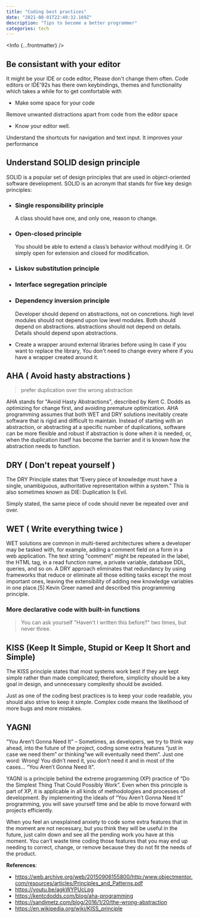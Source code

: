 ```yaml
---
title: "Coding best practices"
date: "2021-08-01T22:40:32.169Z"
description: "Tips to become a better programmer"
categories: tech
---
```



<Info {...frontmatter} />

## Be consistant with your editor

It might be your IDE or code editor, Please don't change them often. Code editors or IDE\'92s has there own keybindings, themes and functionality which takes a while for to get comfortable with

- Make some space for your code

Remove unwanted distractions apart from code from the editor space

- Know your editor well.

Understand the shortcuts for navigation and text input. It improves your performance


## Understand SOLID design principle

SOLID is a popular set of design principles that are used in object-oriented software development. SOLID is an acronym that stands for five key design principles:

- ### Single responsibility principle

  A class should have one, and only one, reason to change.

- ### Open-closed principle

  You should be able to extend a class’s behavior without modifying it. Or simply open for extension and closed for modification.

- ### Liskov substitution principle
- ### Interface segregation principle
- ### Dependency inversion principle

  Developer should depend on abstractions, not on concretions.
  high level modules should not depend upon low level modules. Both should depend on abstractions.
  abstractions should not depend on details. Details should depend upon abstractions.


- Create a wrapper around external libraries before using
	In case if you want to replace the library, You don't need to change every where if you have a wrapper created around it.

## AHA ( Avoid hasty abstractions )

> prefer duplication over the wrong abstraction

AHA stands for "Avoid Hasty Abstractions", described by Kent C. Dodds as optimizing for change first, and avoiding premature optimization. AHA programming assumes that both WET and DRY solutions inevitably create software that is rigid and difficult to maintain. Instead of starting with an abstraction, or abstracting at a specific number of duplications, software can be more flexible and robust if abstraction is done when it is needed, or, when the duplication itself has become the barrier and it is known how the abstraction needs to function.

## DRY ( Don't repeat yourself )

The DRY Principle states that “Every piece of knowledge must have a single, unambiguous, authoritative representation within a system.” This is also sometimes known as DIE: Duplication Is Evil.

Simply stated, the same piece of code should never be repeated over and over.

## WET ( Write everything twice )

WET solutions are common in multi-tiered architectures where a developer may be tasked with, for example, adding a comment field on a form in a web application. The text string "comment" might be repeated in the label, the HTML tag, in a read function name, a private variable, database DDL, queries, and so on. A DRY approach eliminates that redundancy by using frameworks that reduce or eliminate all those editing tasks except the most important ones, leaving the extensibility of adding new knowledge variables in one place.[5] Kevin Greer named and described this programming principle.

### More declarative code with built-in functions

> You can ask yourself "Haven't I written this before?" two times, but never three.

## KISS (Keep It Simple, Stupid or Keep It Short and Simple)

The KISS principle states that most systems work best if they are kept simple rather than made complicated; therefore, simplicity should be a key goal in design, and unnecessary complexity should be avoided.

Just as one of the coding best practices is to keep your code readable, you should also strive to keep it simple. Complex code means the likelihood of more bugs and more mistakes.

## YAGNI

“You Aren’t Gonna Need It” – Sometimes, as developers, we try to think way ahead, into the future of the project, coding some extra features “just in case we need them” or thinking“we will eventually need them”. Just one word: Wrong! You didn’t need it, you don’t need it and in most of the cases… “You Aren’t Gonna Need It”.

YAGNI is a principle behind the extreme programming (XP) practice of “Do the Simplest Thing That Could Possibly Work”. Even when this principle is part of XP, it is applicable in all kinds of methodologies and processes of development. By implementing the ideals of “You Aren’t Gonna Need It” programming, you will save yourself time and be able to move forward with projects efficiently.

When you feel an unexplained anxiety to code some extra features that in the moment are not necessary, but you think they will be useful in the future, just calm down and see all the pending work you have at this moment. You can’t waste time coding those features that you may end up needing to correct, change, or remove because they do not fit the needs of the product.

**References**:

- https://web.archive.org/web/20150906155800/http:/www.objectmentor.com/resources/articles/Principles_and_Patterns.pdf
- https://youtu.be/agkWYPUcLpg
- https://kentcdodds.com/blog/aha-programming
- https://sandimetz.com/blog/2016/1/20/the-wrong-abstraction
- https://en.wikipedia.org/wiki/KISS_principle
